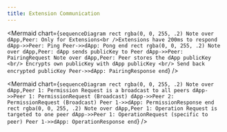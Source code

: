 ```yaml
---
title: Extension Communication
---
```



<Mermaid
  chart={`
  sequenceDiagram
  rect rgba(0, 0, 255, .2)
    Note over dApp,Peer: Only for Extensions<br />Extensions have 200ms to respond
    dApp->>Peer: Ping
    Peer->>dApp: Pong
  end
  rect rgba(0, 0, 255, .2)
    Note over dApp,Peer: dApp sends publicKey to Peer
    dApp->>Peer: PairingRequest
    Note over dApp,Peer: Peer stores the dApp publicKey <br/> Encrypts own publicKey with dApp publicKey <br/> Send back encrypted publicKey
    Peer->>dApp: PairingResponse
  end
`}
/>

<Mermaid
  chart={`
  sequenceDiagram
  rect rgba(0, 0, 255, .2)
    Note over dApp,Peer 1: Permission Request is a broadcast to all peers
    dApp->>Peer 1: PermissionRequest (Broadcast)
    dApp->>Peer 2: PermissionRequest (Broadcast)
    Peer 1->>dApp: PermissionResponse
  end
  rect rgba(0, 0, 255, .2)
    Note over dApp,Peer 1: Operation Request is targeted to one peer
    dApp->>Peer 1: OperationRequest (specific to peer)
    Peer 1->>dApp: OperationResponse
  end
`}
/>
